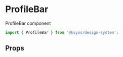 

<Meta title="Organisms/ProfileBar" component={ProfileBar} />

# ProfileBar

ProfileBar component

```js
import { ProfileBar } from '@ksyos/design-system';
```

<Canvas>
    <Story name="Default">
        <ProfileBar
            name="P. Vermeulen"
            organization="Huisartsenpraktijk Vermeulen"
            at="bij"
            onClick={action('clicked ProfileBar')}
        />
    </Story>
</Canvas>

## Props

<ArgsTable of={ProfileBar} />
